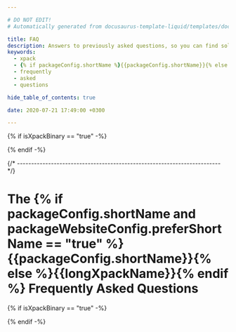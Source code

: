 ```yaml
---

# DO NOT EDIT!
# Automatically generated from docusaurus-template-liquid/templates/docusaurus.

title: FAQ
description: Answers to previously asked questions, so you can find solutions without having to ask again.
keywords:
  - xpack
  - {% if packageConfig.shortName %}{{packageConfig.shortName}}{% else %}{{packageName}}{% endif %}
  - frequently
  - asked
  - questions

hide_table_of_contents: true

date: 2020-07-21 17:49:00 +0300

---
```



{% if isXpackBinary == "true" -%}


{% endif -%}

{/* ------------------------------------------------------------------------ */}

# The {% if packageConfig.shortName and packageWebsiteConfig.preferShortName == "true" %}{{packageConfig.shortName}}{% else %}{{longXpackName}}{% endif %} Frequently Asked Questions

<ProjectContent />

{% if isXpackBinary == "true" -%}

<NixOs />

<FlatpackSnap />

{% endif -%}
